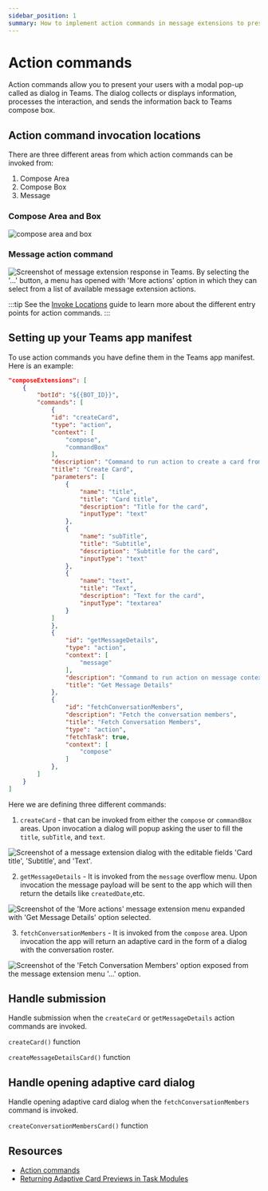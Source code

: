 ```yaml
---
sidebar_position: 1
summary: How to implement action commands in message extensions to present users with modal dialogs for collecting and processing information.
---
```



# Action commands

Action commands allow you to present your users with a modal pop-up called as dialog in Teams. The dialog collects or displays information, processes the interaction, and sends the information back to Teams compose box.

## Action command invocation locations

There are three different areas from which action commands can be invoked from:

1. Compose Area
2. Compose Box
3. Message

### Compose Area and Box

![compose area and box](/screenshots/compose-area.png)

### Message action command

![Screenshot of message extension response in Teams. By selecting the '...' button, a menu has opened with 'More actions' option in which they can select from a list of available message extension actions.](/screenshots/message.png)

:::tip
See the [Invoke Locations](https://learn.microsoft.com/en-us/microsoftteams/platform/messaging-extensions/how-to/action-commands/define-action-command?tabs=Teams-toolkit%2Cdotnet#select-action-command-invoke-locations) guide to learn more about the different entry points for action commands.
:::

## Setting up your Teams app manifest

To use action commands you have define them in the Teams app manifest. Here is an example:


```json
"composeExtensions": [
    {
        "botId": "${{BOT_ID}}",
        "commands": [
            {
            "id": "createCard",
            "type": "action",
            "context": [
                "compose",
                "commandBox"
            ],
            "description": "Command to run action to create a card from the compose box.",
            "title": "Create Card",
            "parameters": [
                {
                    "name": "title",
                    "title": "Card title",
                    "description": "Title for the card",
                    "inputType": "text"
                },
                {
                    "name": "subTitle",
                    "title": "Subtitle",
                    "description": "Subtitle for the card",
                    "inputType": "text"
                },
                {
                    "name": "text",
                    "title": "Text",
                    "description": "Text for the card",
                    "inputType": "textarea"
                }
            ]
            },
            {
                "id": "getMessageDetails",
                "type": "action",
                "context": [
                    "message"
                ],
                "description": "Command to run action on message context.",
                "title": "Get Message Details"
            },
            {
                "id": "fetchConversationMembers",
                "description": "Fetch the conversation members",
                "title": "Fetch Conversation Members",
                "type": "action",
                "fetchTask": true,
                "context": [
                    "compose"
                ]
            },
        ]
    }
]
```


Here we are defining three different commands:

1. `createCard` - that can be invoked from either the `compose` or `commandBox` areas. Upon invocation a dialog will popup asking the user to fill the `title`, `subTitle`, and `text`.

![Screenshot of a message extension dialog with the editable fields 'Card title', 'Subtitle', and 'Text'.](/screenshots/parameters.png)

2. `getMessageDetails` - It is invoked from the `message` overflow menu. Upon invocation the message payload will be sent to the app which will then return the details like `createdDate`,etc.

![Screenshot of the 'More actions' message extension menu expanded with 'Get Message Details' option selected.](/screenshots/message-command.png)

3. `fetchConversationMembers` - It is invoked from the `compose` area. Upon invocation the app will return an adaptive card in the form of a dialog with the conversation roster.

![Screenshot of the 'Fetch Conversation Members' option exposed from the message extension menu '...' option.](/screenshots/fetch-conversation-members.png)

## Handle submission

Handle submission when the `createCard` or `getMessageDetails` action commands are invoked.

<FileCodeBlock
    lang="typescript"
    src="/generated-snippets/ts/index.snippet.message-ext-submit.ts"
/>

`createCard()` function

<FileCodeBlock
    lang="typescript"
    src="/generated-snippets/ts/card.snippet.message-ext-create-card.ts"
/>

`createMessageDetailsCard()` function

<FileCodeBlock
    lang="typescript"
    src="/generated-snippets/ts/card.snippet.message-ext-create-message-details-card.ts"
/>

## Handle opening adaptive card dialog

Handle opening adaptive card dialog when the `fetchConversationMembers` command is invoked.

<FileCodeBlock
    lang="typescript"
    src="/generated-snippets/ts/index.snippet.message-ext-open.ts"
/>

`createConversationMembersCard()` function

<FileCodeBlock
    lang="typescript"
    src="/generated-snippets/ts/card.snippet.message-ext-create-conversation-members-card.ts"
/>

## Resources

- [Action commands](https://learn.microsoft.com/en-us/microsoftteams/platform/messaging-extensions/how-to/action-commands/define-action-command?tabs=Teams-toolkit%2Cdotnet)
- [Returning Adaptive Card Previews in Task Modules](https://learn.microsoft.com/en-us/microsoftteams/platform/messaging-extensions/how-to/action-commands/respond-to-task-module-submit?tabs=dotnet%2Cdotnet-1#bot-response-with-adaptive-card)
